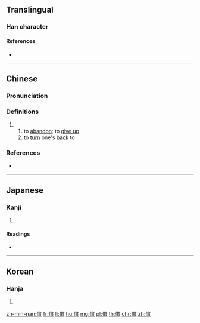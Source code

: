 {{character info/new}}
==Translingual==

===Han character===
{{Han char|rn=9|rad=人|as=09|sn=11|four=21227|canj=OLPB|ids=⿰亻背}}

====References====
* {{Han ref|kx=0111.010|dkj=00865|dj=0237.020|hdz=10188.140|uh=505D|ud=20573|bh=D453|bd=54355}}

----

==Chinese==
{{zh-forms}}

===Pronunciation===
{{zh-pron
|m=bèi
|c=bui3,bui6
|mn=pōe
|mc=y
|oc=y
|cat=v,adv
}}

===Definitions===
{{zh-hanzi}}

# {{alt form of|背|lang=zh}}
## to [[abandon]]; to [[give up]]
## to [[turn]] one's [[back]] to

===References===
* {{R:twedu|B00112}}

----

==Japanese==

===Kanji===
{{ja-kanji|grade=|rs=人09}}

# {{defn|lang=ja|sort=人09}}

====Readings====
* {{ja-readings|on=[[はい]] (hai), [[ばい]] (bai)|kun=[[すてる]] (suteru), [[そむく]] (somuku)}}

----

==Korean==

===Hanja===
{{ko-hanja|hangeul=배}}

# {{defn|lang=ko|sort=人09}}

[[zh-min-nan:偝]]
[[fr:偝]]
[[li:偝]]
[[hu:偝]]
[[mg:偝]]
[[pl:偝]]
[[th:偝]]
[[chr:偝]]
[[zh:偝]]